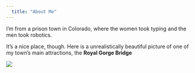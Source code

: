 ---
  title: "About Me"
---
  
I'm from a prison town in Colorado, where the women took typing and the men took robotics. 

It's a nice place, though. Here is a unrealistically beautiful picture of one of my town's main attractions, the 
**Royal Gorge Bridge**

![](royalgorge.jpg)